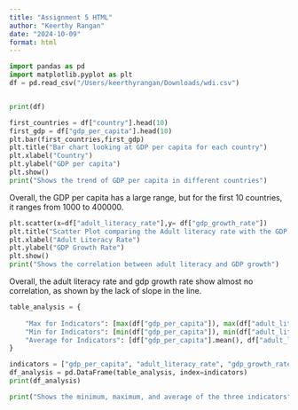 ```yaml
---
title: "Assignment 5 HTML"
author: "Keerthy Rangan"
date: "2024-10-09"
format: html
---
```



``` python

import pandas as pd
import matplotlib.pyplot as plt
df = pd.read_csv("/Users/keerthyrangan/Downloads/wdi.csv")


print(df)

first_countries = df["country"].head(10)
first_gdp = df["gdp_per_capita"].head(10)
plt.bar(first_countries,first_gdp)
plt.title("Bar chart looking at GDP per capita for each country")
plt.xlabel("Country")
plt.ylabel("GDP per capita")
plt.show()
print("Shows the trend of GDP per capita in different countries")
```

Overall, the GDP per capita has a large range, but for the first 10 countries, it ranges from 1000 to 400000. 

``` python


plt.scatter(x=df["adult_literacy_rate"],y= df["gdp_growth_rate"])
plt.title("Scatter Plot comparing the Adult literacy rate with the GDP Growth rate GDP per capita for each country")
plt.xlabel("Adult Literacy Rate")
plt.ylabel("GDP Growth Rate")
plt.show()
print("Shows the correlation between adult literacy and GDP growth")

```

Overall, the adult literacy rate and gdp growth rate show almost no correlation, as shown by the lack of slope in the line. 


``` python

table_analysis = {
    
    "Max for Indicators": [max(df["gdp_per_capita"]), max(df["adult_literacy_rate"]), max(df["gdp_growth_rate"])],
    "Min for Indicators": [min(df["gdp_per_capita"]), min(df["adult_literacy_rate"]), min(df["gdp_growth_rate"])],
    "Average for Indicators": [df["gdp_per_capita"].mean(), df["adult_literacy_rate"].mean(), df["gdp_growth_rate"].mean()]
}

indicators = ["gdp_per_capita", "adult_literacy_rate", "gdp_growth_rate"]
df_analysis = pd.DataFrame(table_analysis, index=indicators)
print(df_analysis)

print("Shows the minimum, maximum, and average of the three indicators")

```